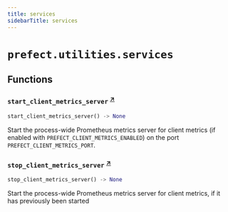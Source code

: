 ```yaml
---
title: services
sidebarTitle: services
---
```


# `prefect.utilities.services`

## Functions

### `start_client_metrics_server` <sup><a href="https://github.com/PrefectHQ/prefect/blob/main/src/prefect/utilities/services.py#L162" target="_blank">↗</a></sup>

```python
start_client_metrics_server() -> None
```


Start the process-wide Prometheus metrics server for client metrics (if enabled
with `PREFECT_CLIENT_METRICS_ENABLED`) on the port `PREFECT_CLIENT_METRICS_PORT`.


### `stop_client_metrics_server` <sup><a href="https://github.com/PrefectHQ/prefect/blob/main/src/prefect/utilities/services.py#L177" target="_blank">↗</a></sup>

```python
stop_client_metrics_server() -> None
```


Start the process-wide Prometheus metrics server for client metrics, if it has
previously been started

